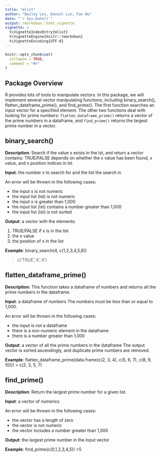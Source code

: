 ```yaml
---
title: "mlist"
author: "Bailey Lei, Daniel Lin, Fan Wu"
date: "`r Sys.Date()`"
output: rmarkdown::html_vignette
vignette: >
  %\VignetteIndexEntry{mlist}
  %\VignetteEngine{knitr::rmarkdown}
  %\VignetteEncoding{UTF-8}
---
```


```r
knitr::opts_chunk$set(
  collapse = TRUE,
  comment = "#>"
)
```

## Package Overview
R provides lots of tools to manipulate vectors. In this package, we will implement several vector manipulating functions, including binary_search(), flatten_dataframe_prime(), and find_prime().  The first function searches an input vector for a specified element.  The other two functions deal with looking for prime numbers: `flatten_dataframe_prime()` returns a vector of the prime numbers in a dataframe, and `find_prime()` returns the largest prime number in a vector.

## binary_search()

__Description__: Search if the value x exists in the lst, and return a vector contains: TRUE/FALSE depends on whether the x value has been found, x value, and x position indices in lst.

__Input__: the number x to search for and the list the search in

An error will be thrown in the following cases:

- the input x is not numeric
- the input list (lst) is not numeric
- the input x is greater than 1,000
- the input list (lst) contains a number greater than 1,000
- the input list (lst) is not sorted

__Output__: a vector with the elements:

1. TRUE/FALSE if x is in the list
2. the x value
3. the position of x in the list

__Example__: binary_search(4, c(1,2,3,4,5,6))

   > c('TRUE','4','4')

## flatten_dataframe_prime()

__Description__: This function takes a dataframe of numbers and returns all the prime numbers in the dataframe.

__Input__: a dataframe of numbers
The numbers must be less than or equal to 1,000.

An error will be thrown in the following cases:

- the input is not a dataframe
- there is a non-numeric element in the dataframe
- there is a number greater than 1,000

__Output__: a vector of all the prime numbers in the dataframe
The output vector is sorted ascendingly, and duplicate prime numbers are removed.

__Example__:  flatten_dataframe_prime(data.frame(c(2, 3, 4), c(5, 6, 7), c(8, 9, 10)))
 > c(2, 3, 5, 7)

## find_prime()

__Description__: Return the largest prime number for a given list.

__Input__: a vector of numerics

An error will be thrown in the following cases:

- the vector has a length of zero
- the vector is not numeric
- the vector includes a number greater than 1,000

__Output__: the largest prime number in the input vector

__Example__:  find_prime(c(0,1,2,3,4,5))
>5

